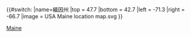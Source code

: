 {{#switch:{{{1}}}
|name=緬因州
|top = 47.7
|bottom = 42.7
|left = -71.3
|right = -66.7
|image = USA Maine location map.svg
}}<noinclude>{{Location map/Info}}
{{Documentation}}
[[Category:美國地理位置圖模板|Maine]]
</noinclude>